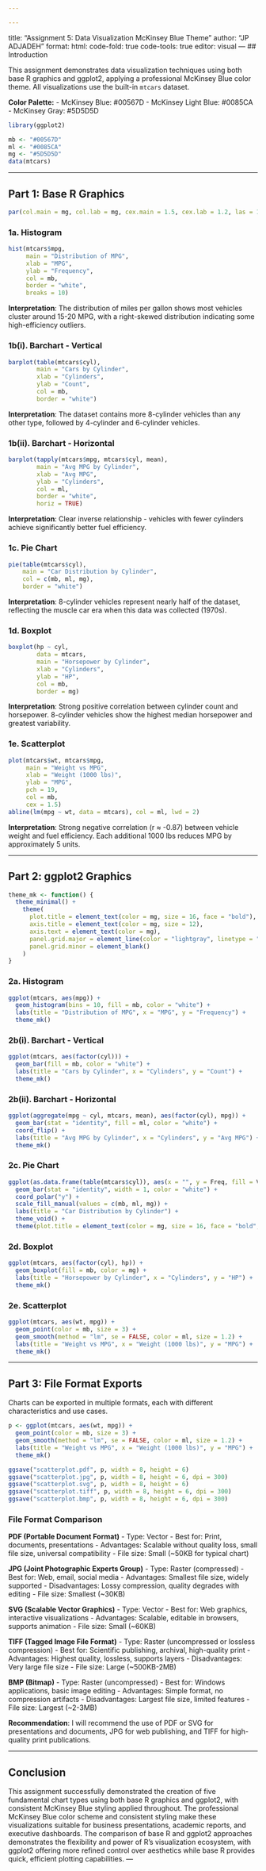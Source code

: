 ```yaml
---

---
```

title: "Assignment 5: Data Visualization McKinsey Blue Theme"
author: "JP ADJADEH"
format:
  html:
    code-fold: true
    code-tools: true
editor: visual
---
## Introduction

This assignment demonstrates data visualization techniques using both base R graphics and ggplot2, applying a professional McKinsey Blue color theme. All visualizations use the built-in `mtcars` dataset.

**Color Palette:**
- McKinsey Blue: #00567D
- McKinsey Light Blue: #0085CA
- McKinsey Gray: #5D5D5D

```r
library(ggplot2)

mb <- "#00567D"
ml <- "#0085CA"
mg <- "#5D5D5D"
data(mtcars)
```

---

## Part 1: Base R Graphics

```r
par(col.main = mg, col.lab = mg, cex.main = 1.5, cex.lab = 1.2, las = 1)
```

### 1a. Histogram

```r
hist(mtcars$mpg, 
     main = "Distribution of MPG", 
     xlab = "MPG", 
     ylab = "Frequency", 
     col = mb, 
     border = "white", 
     breaks = 10)
```

**Interpretation**: The distribution of miles per gallon shows most vehicles cluster around 15-20 MPG, with a right-skewed distribution indicating some high-efficiency outliers.

### 1b(i). Barchart - Vertical

```r
barplot(table(mtcars$cyl), 
        main = "Cars by Cylinder", 
        xlab = "Cylinders", 
        ylab = "Count",
        col = mb, 
        border = "white")
```

**Interpretation**: The dataset contains more 8-cylinder vehicles than any other type, followed by 4-cylinder and 6-cylinder vehicles.

### 1b(ii). Barchart - Horizontal

```r
barplot(tapply(mtcars$mpg, mtcars$cyl, mean), 
        main = "Avg MPG by Cylinder",
        xlab = "Avg MPG", 
        ylab = "Cylinders", 
        col = ml, 
        border = "white", 
        horiz = TRUE)
```

**Interpretation**: Clear inverse relationship - vehicles with fewer cylinders achieve significantly better fuel efficiency.

### 1c. Pie Chart

```r
pie(table(mtcars$cyl), 
    main = "Car Distribution by Cylinder",
    col = c(mb, ml, mg), 
    border = "white")
```

**Interpretation**: 8-cylinder vehicles represent nearly half of the dataset, reflecting the muscle car era when this data was collected (1970s).

### 1d. Boxplot

```r
boxplot(hp ~ cyl, 
        data = mtcars, 
        main = "Horsepower by Cylinder",
        xlab = "Cylinders", 
        ylab = "HP", 
        col = mb, 
        border = mg)
```

**Interpretation**: Strong positive correlation between cylinder count and horsepower. 8-cylinder vehicles show the highest median horsepower and greatest variability.

### 1e. Scatterplot

```r
plot(mtcars$wt, mtcars$mpg, 
     main = "Weight vs MPG", 
     xlab = "Weight (1000 lbs)",
     ylab = "MPG", 
     pch = 19, 
     col = mb, 
     cex = 1.5)
abline(lm(mpg ~ wt, data = mtcars), col = ml, lwd = 2)
```

**Interpretation**: Strong negative correlation (r ≈ -0.87) between vehicle weight and fuel efficiency. Each additional 1000 lbs reduces MPG by approximately 5 units.

---

## Part 2: ggplot2 Graphics

```r
theme_mk <- function() {
  theme_minimal() + 
    theme(
      plot.title = element_text(color = mg, size = 16, face = "bold"),
      axis.title = element_text(color = mg, size = 12),
      axis.text = element_text(color = mg),
      panel.grid.major = element_line(color = "lightgray", linetype = "dashed"),
      panel.grid.minor = element_blank()
    )
}
```

### 2a. Histogram

```r
ggplot(mtcars, aes(mpg)) + 
  geom_histogram(bins = 10, fill = mb, color = "white") +
  labs(title = "Distribution of MPG", x = "MPG", y = "Frequency") + 
  theme_mk()
```

### 2b(i). Barchart - Vertical

```r
ggplot(mtcars, aes(factor(cyl))) + 
  geom_bar(fill = mb, color = "white") +
  labs(title = "Cars by Cylinder", x = "Cylinders", y = "Count") + 
  theme_mk()
```

### 2b(ii). Barchart - Horizontal

```r
ggplot(aggregate(mpg ~ cyl, mtcars, mean), aes(factor(cyl), mpg)) +
  geom_bar(stat = "identity", fill = ml, color = "white") + 
  coord_flip() +
  labs(title = "Avg MPG by Cylinder", x = "Cylinders", y = "Avg MPG") + 
  theme_mk()
```

### 2c. Pie Chart

```r
ggplot(as.data.frame(table(mtcars$cyl)), aes(x = "", y = Freq, fill = Var1)) +
  geom_bar(stat = "identity", width = 1, color = "white") + 
  coord_polar("y") +
  scale_fill_manual(values = c(mb, ml, mg)) +
  labs(title = "Car Distribution by Cylinder") + 
  theme_void() +
  theme(plot.title = element_text(color = mg, size = 16, face = "bold", hjust = 0.5))
```

### 2d. Boxplot

```r
ggplot(mtcars, aes(factor(cyl), hp)) + 
  geom_boxplot(fill = mb, color = mg) +
  labs(title = "Horsepower by Cylinder", x = "Cylinders", y = "HP") + 
  theme_mk()
```

### 2e. Scatterplot

```r
ggplot(mtcars, aes(wt, mpg)) + 
  geom_point(color = mb, size = 3) +
  geom_smooth(method = "lm", se = FALSE, color = ml, size = 1.2) +
  labs(title = "Weight vs MPG", x = "Weight (1000 lbs)", y = "MPG") + 
  theme_mk()
```

---

## Part 3: File Format Exports

Charts can be exported in multiple formats, each with different characteristics and use cases.

```r
p <- ggplot(mtcars, aes(wt, mpg)) + 
  geom_point(color = mb, size = 3) +
  geom_smooth(method = "lm", se = FALSE, color = ml, size = 1.2) +
  labs(title = "Weight vs MPG", x = "Weight (1000 lbs)", y = "MPG") + 
  theme_mk()

ggsave("scatterplot.pdf", p, width = 8, height = 6)
ggsave("scatterplot.jpg", p, width = 8, height = 6, dpi = 300)
ggsave("scatterplot.svg", p, width = 8, height = 6)
ggsave("scatterplot.tiff", p, width = 8, height = 6, dpi = 300)
ggsave("scatterplot.bmp", p, width = 8, height = 6, dpi = 300)
```

### File Format Comparison

**PDF (Portable Document Format)**
- Type: Vector
- Best for: Print, documents, presentations
- Advantages: Scalable without quality loss, small file size, universal compatibility
- File size: Small (~50KB for typical chart)

**JPG (Joint Photographic Experts Group)**
- Type: Raster (compressed)
- Best for: Web, email, social media
- Advantages: Smallest file size, widely supported
- Disadvantages: Lossy compression, quality degrades with editing
- File size: Smallest (~30KB)

**SVG (Scalable Vector Graphics)**
- Type: Vector
- Best for: Web graphics, interactive visualizations
- Advantages: Scalable, editable in browsers, supports animation
- File size: Small (~60KB)

**TIFF (Tagged Image File Format)**
- Type: Raster (uncompressed or lossless compression)
- Best for: Scientific publishing, archival, high-quality print
- Advantages: Highest quality, lossless, supports layers
- Disadvantages: Very large file size
- File size: Large (~500KB-2MB)

**BMP (Bitmap)**
- Type: Raster (uncompressed)
- Best for: Windows applications, basic image editing
- Advantages: Simple format, no compression artifacts
- Disadvantages: Largest file size, limited features
- File size: Largest (~2-3MB)

**Recommendation**: I will recommend the use of  PDF or SVG for presentations and documents, JPG for web publishing, and TIFF for high-quality print publications.

---

## Conclusion

This assignment successfully demonstrated the creation of five fundamental chart types using both base R graphics and ggplot2, with consistent McKinsey Blue styling applied throughout. 
The professional McKinsey Blue color scheme and consistent styling make these visualizations suitable for business presentations, academic reports, and executive dashboards. The comparison of base R and ggplot2 approaches demonstrates the flexibility and power of R's visualization ecosystem, with ggplot2 offering more refined control over aesthetics while base R provides quick, efficient plotting capabilities.
---
